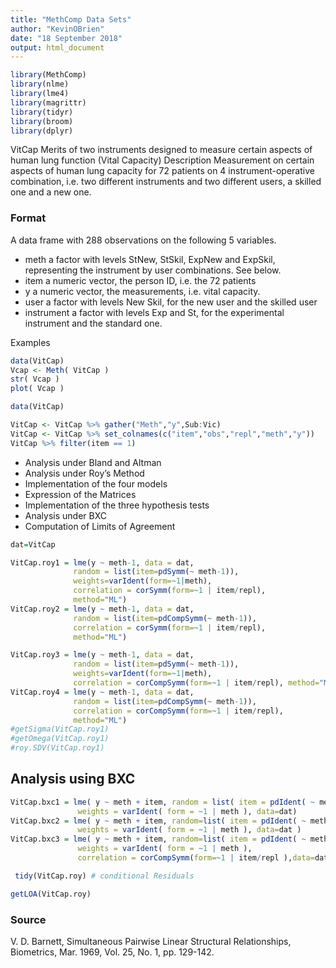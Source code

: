 ```yaml
---
title: "MethComp Data Sets"
author: "KevinOBrien"
date: "18 September 2018"
output: html_document
---
```


```r
library(MethComp)
library(nlme)
library(lme4)
library(magrittr)
library(tidyr)
library(broom)
library(dplyr)
```
VitCap Merits of two instruments designed to measure certain aspects of human
lung function (Vital Capacity)
  Description
Measurement on certain aspects of human lung capacity for 72 patients on 4 instrument-operative
combination, i.e. two different instruments and two different users, a skilled one and a new one.

### Format
A data frame with 288 observations on the following 5 variables.

* meth a factor with levels StNew, StSkil, ExpNew and ExpSkil, representing the instrument by user
combinations. See below.
* item a numeric vector, the person ID, i.e. the 72 patients
* y a numeric vector, the measurements, i.e. vital capacity.
* user a factor with levels New Skil, for the new user and the skilled user
* instrument a factor with levels Exp and St, for the experimental instrument and the standard one.

Examples
```r
data(VitCap)
Vcap <- Meth( VitCap )
str( Vcap )
plot( Vcap )
```

```r
data(VitCap)

VitCap <- VitCap %>% gather("Meth","y",Sub:Vic)
VitCap <- VitCap %>% set_colnames(c("item","obs","repl","meth","y"))
VitCap %>% filter(item == 1)
```

* Analysis under Bland and Altman
* Analysis under Roy's Method
 - Implementation of the four models
 - Expression of the Matrices
 - Implementation of the three hypothesis tests        
* Analysis under BXC
 - Computation of Limits of Agreement



```r

dat=VitCap

VitCap.roy1 = lme(y ~ meth-1, data = dat,
              random = list(item=pdSymm(~ meth-1)), 
              weights=varIdent(form=~1|meth),
              correlation = corSymm(form=~1 | item/repl), 
              method="ML")
VitCap.roy2 = lme(y ~ meth-1, data = dat,
              random = list(item=pdCompSymm(~ meth-1)), 
              correlation = corSymm(form=~1 | item/repl), 
              method="ML")
```
```r

VitCap.roy3 = lme(y ~ meth-1, data = dat,
              random = list(item=pdSymm(~ meth-1)),
              weights=varIdent(form=~1|meth), 
              correlation = corCompSymm(form=~1 | item/repl), method="ML")
VitCap.roy4 = lme(y ~ meth-1, data = dat,
              random = list(item=pdCompSymm(~ meth-1)), 
              correlation = corCompSymm(form=~1 | item/repl), 
              method="ML")
#getSigma(VitCap.roy1)
#getOmega(VitCap.roy1)
#roy.SDV(VitCap.roy1)
```
## Analysis using BXC
```r
VitCap.bxc1 = lme( y ~ meth + item, random = list( item = pdIdent( ~ meth-1 ) ), 
               weights = varIdent( form = ~1 | meth ), data=dat)
VitCap.bxc2 = lme( y ~ meth + item, random=list( item = pdIdent( ~ meth-1 ), repl = ~1 ), 
               weights = varIdent( form = ~1 | meth ), data=dat )
VitCap.bxc3 = lme( y ~ meth + item, random=list( item = pdIdent( ~ meth-1 ), repl = ~1 ),
               weights = varIdent( form = ~1 | meth ),
               correlation = corCompSymm(form=~1 | item/repl ),data=dat)

```

```r
 tidy(VitCap.roy) # conditional Residuals 
```

```r
getLOA(VitCap.roy) 
```
### Source
V. D. Barnett, Simultaneous Pairwise Linear Structural Relationships, Biometrics, Mar. 1969, Vol.
25, No. 1, pp. 129-142.